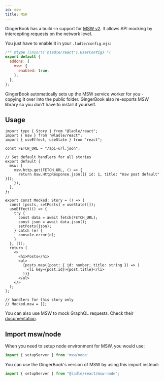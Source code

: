 ```yaml
---
id: msw
title: MSW
---
```


GingerBook has a build-in support for [MSW v2](https://mswjs.io/). It allows API mocking by intercepting requests on the network level.

You just have to enable it in your `.ladle/config.mjs`:

```js
/** @type {import('@ladle/react').UserConfig} */
export default {
  addons: {
    msw: {
      enabled: true,
    },
  },
};
```

GingerBook automatically sets up the MSW service worker for you - copying it over into the public folder. GingerBook also re-exports MSW library so you don't have to install it yourself.

## Usage

```tsx
import type { Story } from "@ladle/react";
import { msw } from "@ladle/react";
import { useEffect, useState } from "react";

const FETCH_URL = "/api-url.json";

// Set default handlers for all stories
export default {
  msw: [
    msw.http.get(FETCH_URL, () => {
      return msw.HttpResponse.json([{ id: 1, title: "msw post default" }]);
    }),
  ],
};

export const Mocked: Story = () => {
  const [posts, setPosts] = useState([]);
  useEffect(() => {
    try {
      const data = await fetch(FETCH_URL);
      const json = await data.json();
      setPosts(json);
    } catch (e) {
      console.error(e);
    }
  }, []);
  return (
    <>
      <h1>Posts</h1>
      <ul>
        {posts.map((post: { id: number; title: string }) => (
          <li key={post.id}>{post.title}</li>
        ))}
      </ul>
    </>
  );
};

// handlers for this story only
// Mocked.msw = [];
```

You can also use MSW to mock GraphQL requests. Check their [documentation](https://mswjs.io/docs/ginger-book/).

## Import msw/node

When you need to setup node environment for MSW, you would use:

```js
import { setupServer } from 'msw/node'
```

You can use the GingerBook's version of MSW by using this import instead:

```js
import { setupServer } from "@ladle/react/msw-node";
```

